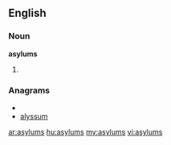 ==English==

===Noun===
'''asylums'''

# {{plural of|[[asylum]]}}

===Anagrams===
* {{alphagram|almssuy}}
* [[alyssum#English|alyssum]]

[[ar:asylums]]
[[hu:asylums]]
[[my:asylums]]
[[vi:asylums]]